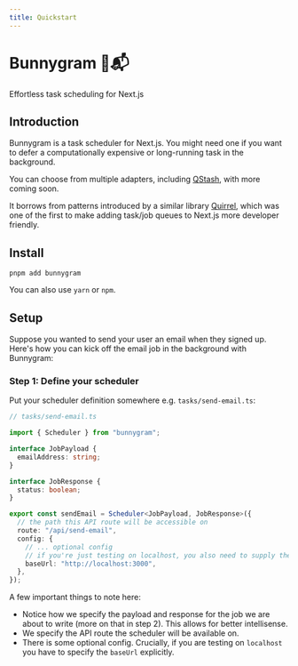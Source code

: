 ```yaml
---
title: Quickstart
---
```


# Bunnygram 🐇📬

Effortless task scheduling for Next.js

## Introduction

Bunnygram is a task scheduler for Next.js. You might need one if you want to defer a computationally expensive or long-running task in the background.

You can choose from multiple adapters, including [QStash](https://docs.upstash.com/qstash), with more coming soon.

It borrows from patterns introduced by a similar library [Quirrel](https://github.com/quirrel-dev/quirrel), which was one of the first to make adding task/job queues to Next.js more developer friendly.

## Install

```
pnpm add bunnygram
```

You can also use `yarn` or `npm`.

## Setup

Suppose you wanted to send your user an email when they signed up. Here's how you can kick off the email job in the background with Bunnygram:

### Step 1: Define your scheduler

Put your scheduler definition somewhere e.g. `tasks/send-email.ts`:

```ts
// tasks/send-email.ts

import { Scheduler } from "bunnygram";

interface JobPayload {
  emailAddress: string;
}

interface JobResponse {
  status: boolean;
}

export const sendEmail = Scheduler<JobPayload, JobResponse>({
  // the path this API route will be accessible on
  route: "/api/send-email",
  config: {
    // ... optional config
    // if you're just testing on localhost, you also need to supply the baseUrl here:
    baseUrl: "http://localhost:3000",
  },
});
```

A few important things to note here:

- Notice how we specify the payload and response for the job we are about to write (more on that in step 2). This allows for better intellisense.
- We specify the API route the scheduler will be available on.
- There is some optional config. Crucially, if you are testing on `localhost` you have to specify the `baseUrl` explicitly.
